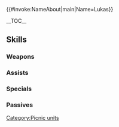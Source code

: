 {{#invoke:NameAbout|main|Name=Lukas}}{{HeroPage Tabs|{{PAGENAME}}}}
{{Hero Infobox
|Name=Lukas
|Title= Buffet for One
|artist=cuboon
|GrowthModifier=Gen 3
|WeaponType= Blue Lance
|MoveType=Armored
|Origin=Fire Emblem Echoes: Shadows of Valentia
|Gender=Male
|actorEN=Greg Chun
|actorJP=櫻井孝宏
|releaseDate=2019-04-19
|TagID=行楽ルカ
|InternalID=367
|Properties=special,specRate_202302
|cv1=2
|cv2=100200
|description=A young noble with the Deliverance. Spends his free time in quiet solitude when he can. Appears in Fire Emblem Echoes: Shadows of Valentia.
}}

__TOC__

{{Stats Page
|Lv1HP=25|Lv1ATK=9|Lv1SPD=6|Lv1DEF=12|Lv1RES=3
|GRHP=60|GRATK=65|GRSPD=35|GRDEF=70|GRRES=45
}}

==Skills==
===Weapons===
{{Weapons Table
|weapon1=Iron Lance
|weapon1Default=1
|weapon1Unlock=1
|weapon2=Steel Lance
|weapon2Default=3
|weapon2Unlock=2
|weapon3=Luncheon Lance
|weapon3Default=4
|weapon3Unlock=3
|weapon4=Luncheon Lance+
|weapon4Default=5
|weapon4Unlock=5
}}
===Assists===
{{Assists Table
|assist1=Pivot
|assist1Default=4
|assist1Unlock=3
}}
===Specials===
{{Specials Table}}
===Passives===
{{Passives Table
|passiveA1=AR-O Atk/Def 1
|passiveA2=AR-O Atk/Def 2
|passiveA3=AR-O Atk/Def 3
|passiveA1Unlock=3
|passiveA2Unlock=4
|passiveA3Unlock=5
|passiveB1=Wary Fighter 1
|passiveB2=Wary Fighter 2
|passiveB3=Wary Fighter 3
|passiveB1Unlock=1
|passiveB2Unlock=2
|passiveB3Unlock=4
}}
{{Heroes Navbox}}
[[Category:Picnic units]]